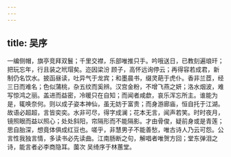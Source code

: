 ```yaml
---
---
---
```

title: 吴序
---




一编侧帽，旗亭竞拜双鬟；千里交襟，乐部唯推只手。吟哦送日，已教刻遍琅玕；把玩忘年，行且装之玳瑁矣。迩因梁汾 顾子，高怀远询停云；再得容若成君，新制仍名饮水。披函昼读，吐异气于龙宾；和墨晨书，缀灵葩于虎仆。香非兰茝，经三日而难名；色似蒲桃，杂五纹而奚辨。汉宫金粉，不增飞燕之妍；洛水烟波，难写惊鸿之丽。盖进而益密，冷暖只在自知；而闻者咸歔，哀乐浑忘所主。谁能为是，辄唤奈何。则以成子姿本神仙，虽无妨于富贵；而身游廊庙，恒自托于江湖。故语必超超，言皆奕奕。水非可尽，得字成澜；花本无言，闻声若笑。时时夜月，镜照眼而益以照心；处处斜阳，帘隔形而不能隔影。才由骨俊，疑前身或是青莲；思自胎深，想竟体俱成红豆也。嗟乎，非慧男子不能善愁，唯古诗人乃云可怨。公言性我独言情，多读书必先读曲。江南肠断之句，解唱者唯贺方回；堂东弹泪之诗，能言者必李商隐耳。薗次 吴绮序于林蕙堂。